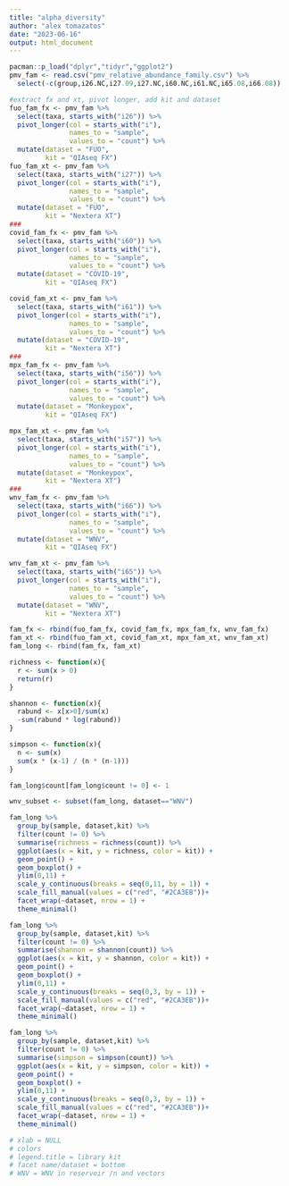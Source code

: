 ```yaml
---
title: "alpha_diversity"
author: "alex tomazatos"
date: "2023-06-16"
output: html_document
---
```


```r
pacman::p_load("dplyr","tidyr","ggplot2")
pmv_fam <- read.csv("pmv_relative_abundance_family.csv") %>%
  select(-c(group,i26.NC,i27.09,i27.NC,i60.NC,i61.NC,i65.08,i66.08))
```


```r
#extract fx and xt, pivot longer, add kit and dataset
fuo_fam_fx <- pmv_fam %>%
  select(taxa, starts_with("i26")) %>%
  pivot_longer(col = starts_with("i"),
               names_to = "sample",
               values_to = "count") %>%
  mutate(dataset = "FUO",
         kit = "QIAseq FX")
fuo_fam_xt <- pmv_fam %>%
  select(taxa, starts_with("i27")) %>%
  pivot_longer(col = starts_with("i"),
               names_to = "sample",
               values_to = "count") %>%
  mutate(dataset = "FUO",
         kit = "Nextera XT")
###
covid_fam_fx <- pmv_fam %>%
  select(taxa, starts_with("i60")) %>%
  pivot_longer(col = starts_with("i"),
               names_to = "sample",
               values_to = "count") %>%
  mutate(dataset = "COVID-19",
         kit = "QIAseq FX")

covid_fam_xt <- pmv_fam %>%
  select(taxa, starts_with("i61")) %>%
  pivot_longer(col = starts_with("i"),
               names_to = "sample",
               values_to = "count") %>%
  mutate(dataset = "COVID-19",
         kit = "Nextera XT")
###
mpx_fam_fx <- pmv_fam %>%
  select(taxa, starts_with("i56")) %>%
  pivot_longer(col = starts_with("i"),
               names_to = "sample",
               values_to = "count") %>%
  mutate(dataset = "Monkeypox",
         kit = "QIAseq FX")

mpx_fam_xt <- pmv_fam %>%
  select(taxa, starts_with("i57")) %>%
  pivot_longer(col = starts_with("i"),
               names_to = "sample",
               values_to = "count") %>%
  mutate(dataset = "Monkeypox",
         kit = "Nextera XT")
###
wnv_fam_fx <- pmv_fam %>%
  select(taxa, starts_with("i66")) %>%
  pivot_longer(col = starts_with("i"),
               names_to = "sample",
               values_to = "count") %>%
  mutate(dataset = "WNV",
         kit = "QIAseq FX")

wnv_fam_xt <- pmv_fam %>%
  select(taxa, starts_with("i65")) %>%
  pivot_longer(col = starts_with("i"),
               names_to = "sample",
               values_to = "count") %>%
  mutate(dataset = "WNV",
         kit = "Nextera XT")

fam_fx <- rbind(fuo_fam_fx, covid_fam_fx, mpx_fam_fx, wnv_fam_fx)
fam_xt <- rbind(fuo_fam_xt, covid_fam_xt, mpx_fam_xt, wnv_fam_xt)
fam_long <- rbind(fam_fx, fam_xt)
```


```r
richness <- function(x){
  r <- sum(x > 0)
  return(r)
}

shannon <- function(x){
  rabund <- x[x>0]/sum(x)
  -sum(rabund * log(rabund))
}

simpson <- function(x){
  n <- sum(x)
  sum(x * (x-1) / (n * (n-1)))
}
```


```r
fam_long$count[fam_long$count != 0] <- 1

wnv_subset <- subset(fam_long, dataset=="WNV")

fam_long %>%
  group_by(sample, dataset,kit) %>%
  filter(count != 0) %>%
  summarise(richness = richness(count)) %>%
  ggplot(aes(x = kit, y = richness, color = kit)) +
  geom_point() +
  geom_boxplot() +
  ylim(0,11) +
  scale_y_continuous(breaks = seq(0,11, by = 1)) +
  scale_fill_manual(values = c("red", "#2CA3EB"))+
  facet_wrap(~dataset, nrow = 1) +
  theme_minimal()

fam_long %>%
  group_by(sample, dataset,kit) %>%
  filter(count != 0) %>%
  summarise(shannon = shannon(count)) %>%
  ggplot(aes(x = kit, y = shannon, color = kit)) +
  geom_point() +
  geom_boxplot() +
  ylim(0,11) +
  scale_y_continuous(breaks = seq(0,3, by = 1)) +
  scale_fill_manual(values = c("red", "#2CA3EB"))+
  facet_wrap(~dataset, nrow = 1) +
  theme_minimal()

fam_long %>%
  group_by(sample, dataset,kit) %>%
  filter(count != 0) %>%
  summarise(simpson = simpson(count)) %>%
  ggplot(aes(x = kit, y = simpson, color = kit)) +
  geom_point() +
  geom_boxplot() +
  ylim(0,11) +
  scale_y_continuous(breaks = seq(0,3, by = 1)) +
  scale_fill_manual(values = c("red", "#2CA3EB"))+
  facet_wrap(~dataset, nrow = 1) +
  theme_minimal()

# xlab = NULL
# colors
# legend.title = library kit
# facet name/dataset = bottom
# WNV = WNV in reservoir /n and vectors
```

```r

```

